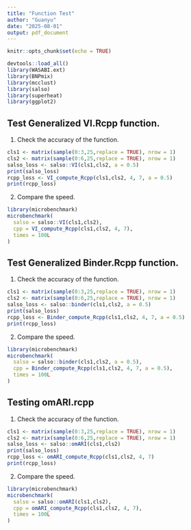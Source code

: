 ```yaml
---
title: "Function Test"
author: "Guanyu"
date: "2025-08-01"
output: pdf_document
---
```


```r
knitr::opts_chunk$set(echo = TRUE)
```

```r
devtools::load_all()
library(WASABI.ext)
library(BNPmix)
library(mcclust)
library(salso)
library(superheat)
library(ggplot2)
```
## Test Generalized VI.Rcpp function.

1. Check the accuracy of the function.

```r
cls1 <- matrix(sample(0:3,25,replace = TRUE), nrow = 1)
cls2 <- matrix(sample(0:6,25,replace = TRUE), nrow = 1)
salso_loss <- salso::VI(cls1,cls2, a = 0.5)
print(salso_loss)
rcpp_loss <- VI_compute_Rcpp(cls1,cls2, 4, 7, a = 0.5)
print(rcpp_loss)
```

2. Compare the speed.

```r
library(microbenchmark)
microbenchmark(
  salso = salso::VI(cls1,cls2),
  cpp = VI_compute_Rcpp(cls1,cls2, 4, 7),
  times = 100L
)
```
## Test Generalized Binder.Rcpp function.

1. Check the accuracy of the function.

```r
cls1 <- matrix(sample(0:3,25,replace = TRUE), nrow = 1)
cls2 <- matrix(sample(0:6,25,replace = TRUE), nrow = 1)
salso_loss <- salso::binder(cls1,cls2, a = 0.5)
print(salso_loss)
rcpp_loss <- Binder_compute_Rcpp(cls1,cls2, 4, 7, a = 0.5)
print(rcpp_loss)
```

2. Compare the speed.

```r
library(microbenchmark)
microbenchmark(
  salso = salso::binder(cls1,cls2, a = 0.5),
  cpp = Binder_compute_Rcpp(cls1,cls2, 4, 7, a = 0.5),
  times = 100L
)
```

## Testing omARI.rcpp

1. Check the accuracy of the function.

```r
cls1 <- matrix(sample(0:3,25,replace = TRUE), nrow = 1)
cls2 <- matrix(sample(0:6,25,replace = TRUE), nrow = 1)
salso_loss <- salso::omARI(cls1,cls2)
print(salso_loss)
rcpp_loss <- omARI_compute_Rcpp(cls1,cls2, 4, 7)
print(rcpp_loss)
```

2. Compare the speed.

```r
library(microbenchmark)
microbenchmark(
  salso = salso::omARI(cls1,cls2),
  cpp = omARI_compute_Rcpp(cls1,cls2, 4, 7),
  times = 100L
)
```
